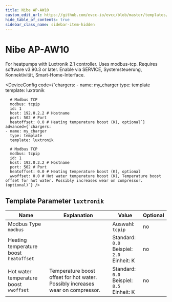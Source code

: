 ```yaml
---
title: Nibe AP-AW10
custom_edit_url: https://github.com/evcc-io/evcc/blob/master/templates/definition/charger/luxtronik.yaml
hide_table_of_contents: true
sidebar_class_name: sidebar-item-hidden
---
```



# Nibe AP-AW10

<div className="device-detail-container">
  <div className="device-detail-content">
    <DeviceFeatures features="" />

For heatpumps with Luxtronik 2.1 controller. Uses modbus-tcp. Requires software v3.90.3 or later. Enable via SERVICE, Systemsteuerung, Konnektivität, Smart-Home-Interface.


<DeviceConfig code={`chargers:
    - name: my_charger
      type: template
      template: luxtronik
      
      # Modbus TCP
      modbus: tcpip
      id: 1
      host: 192.0.2.2 # Hostname
      port: 502 # Port
      heatoffset: 0.0 # Heating temperature boost (K), optional`} advanced={`chargers:
    - name: my_charger
      type: template
      template: luxtronik
      
      # Modbus TCP
      modbus: tcpip
      id: 1
      host: 192.0.2.2 # Hostname
      port: 502 # Port
      heatoffset: 0.0 # Heating temperature boost (K), optional
      wwoffset: 0.0 # Hot water temperature boost (K), Temperature boost offset for hot water. Possibly increases wear on compressor. (optional)`} />
  </div>
  <div className="device-detail-icon">
    <evcc-icon
      type="charger"
      name="nibe-ap-aw10"
      size="400px"
      alt="Nibe AP-AW10"
      className="device-detail-icon-img"
    ></evcc-icon>
  </div>
</div>

## Template Parameter `luxtronik`

| Name | Explanation | Value | Optional |
|-----------|-------------|-------|----------|
| Modbus Type<br/>`modbus` |  | Auswahl: `tcpip` | no |
| Heating temperature boost<br/>`heatoffset` |  | Standard: `0.0`<br/>Beispiel: `2.0`<br/>Einheit: K | no |
| Hot water temperature boost<br/>`wwoffset` | Temperature boost offset for hot water. Possibly increases wear on compressor. | Standard: `0.0`<br/>Beispiel: `8.5`<br/>Einheit: K | no |

